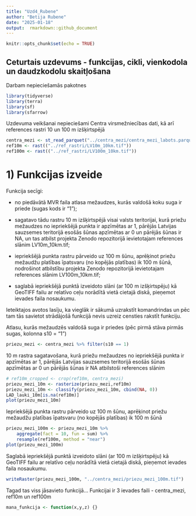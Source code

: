 ```yaml
---
title: "Uzd4_Rubene"
author: "Betija Rubene"
date: "2025-01-18"
output:  rmarkdown::github_document
---
```


```r
knitr::opts_chunk$set(echo = TRUE)
```

## Ceturtais uzdevums - funkcijas, cikli, vienkodola un daudzkodolu skaitļošana

Darbam nepieciešamās pakotnes

```r
library(tidyverse)
library(terra)
library(sf)
library(sfarrow)
```

Uzdevuma veikšanai nepieciešami Centra virsmežniecības dati, kā arī references rastri 10 un 100 m izšķirtspējā

```r
centra_mezi <- st_read_parquet("../centra_mezi/centra_mezi_labots.parquet")
ref10m <- rast(("../ref_rastri/LV10m_10km.tif"))
ref100m <- rast(("../ref_rastri/LV100m_10km.tif"))
```

# 1) Funkcijas izveide

Funkcija secīgi:

 - no piedāvātā MVR faila atlasa mežaudzes, kurās valdošā koku suga ir priede (sugas kods ir “1”);

 - sagatavo tādu rastru 10 m izšķirtspējā visai valsts teritorijai, kurā priežu mežaudzes no iepriekšējā punkta ir apzīmētas ar 1, pārējās Latvijas sauzsemes teritorijā esošās šūnas apzīmētas ar 0 un pārējās šūnas ir NA, un tas atbilst projekta Zenodo repozitorijā ievietotajam references slānim LV10m_10km.tif;

 - iepriekšējā punkta rastru pārveido uz 100 m šūnu, aprēķinot priežu mežaudžu platības īpatsvaru (no kopējās platības) ik 100 m šūnā, nodrošinot atbilstību projekta Zenodo repozitorijā ievietotajam references slānim LV100m_10km.tif;

 - saglabā iepriekšējā punktā izveidoto slāni (ar 100 m izšķirtspēju) kā GeoTIFF failu ar relatīvo ceļu norādītā vietā cietajā diskā, pieņemot ievades faila nosaukumu.
 
 
Ieteiktajos avotos lasīju, ka vieglāk ir sākumā uzrakstīt komandrindas un pēc tam tās savietot strādājošā funkcijā nevis uzreiz censties rakstīt funkciju.

Atlasu, kurās mežaudzēs valdošā suga ir priedes (pēc pirmā stāva pirmās sugas, kolonna s10 = "1")

```r
priezu_mezi <- centra_mezi %>% filter(s10 == 1)
```

10 m rastra sagatavošana, kurā priežu mežaudzes no iepriekšējā punkta ir apzīmētas ar 1, pārējās Latvijas sauzsemes teritorijā esošās šūnas apzīmētas ar 0 un pārējās šūnas ir NA atbilstoši references slānim

```r
# ref10m_cropped <- crop(ref10m, centra_mezi)
priezu_mezi_10m <- rasterize(priezu_mezi,ref10m)
priezu_mezi_10m <- classify(priezu_mezi_10m, cbind(NA, 0)) 
LAD_lauki_10m[is.na(ref10m)]
plot(priezu_mezi_10m)
```
Iepriekšējā punkta rastru pārveido uz 100 m šūnu, aprēķinot priežu mežaudžu platības īpatsvaru (no kopējās platības) ik 100 m šūnā
 
```r
priezu_mezi_100m <- priezu_mezi_10m %>%
    aggregate(fact = 10, fun = sum) %>%
    resample(ref100m, method = "near")
plot(priezu_mezi_100m)
```
 
Saglabā iepriekšējā punktā izveidoto slāni (ar 100 m izšķirtspēju) kā GeoTIFF failu ar relatīvo ceļu norādītā vietā cietajā diskā, pieņemot ievades faila nosaukumu.
 
```r
writeRaster(priezu_mezi_100m, "../centra_mezi/priezu_mezi_100m.tif")
```


Tagad tas viss jāsavieto funkcijā...
Funkcijai ir 3 ievades faili - centra_mezi, ref10m un ref100m
 
```r
mana_funkcija <- function(x,y,z) {}
```


